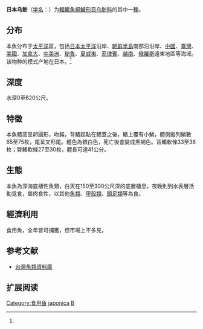 {{Speciesbox
| name = 日本乌鲂
| status = NE
| status_system = IUCN3.1
| image = 
| genus = Brama
| species = japonica
| authority = Hilgendorf, 1878<ref name='id7348'>{{cite web| url =http://www.bioinfo.cn/db05/BjdwSpecies.php?action=view&id=7348| title =日本乌鲂| work =中国动物物种编目数据库| publisher =中国科学院微生物研究所| author =中国科学院动物研究所| accessdate =2009-04-16| deadurl =yes| archiveurl =https://web.archive.org/web/20160305023746/http://www.bioinfo.cn/db05/BjdwSpecies.php?action=view&id=7348| archivedate =2016-03-05}}</ref>
}}

'''日本乌鲂'''（[[学名|学名]]：{{lang|la|''Brama japonica''}}）为[[輻鰭魚綱|輻鰭魚綱]][[鱸形目|鱸形目]][[乌鲂科|乌鲂科]]的其中一[[種|種]]。

==分布==
本魚分布于[[太平洋|太平洋]]區，包括[[日本|日本]][[太平洋|太平洋]]沿岸、[[朝鲜半島|朝鲜半島]]南部沿沿岸、[[中國|中國]]、[[臺灣|臺灣]]、[[美國|美國]]、[[加拿大|加拿大]]、[[中美洲|中美洲]]、[[秘魯|秘魯]]、[[夏威夷|夏威夷]]、[[菲律賓|菲律賓]]、[[越南|越南]]、[[俄羅斯|俄羅斯]]遠東地區等海域。该物种的模式产地在日本。<ref name='id7348'/>

==深度==
水深0至620公尺。

==特徵==
本魚體高呈卵圓形，吻鈍，背鰭起點在鰓蓋之後，鰭上覆有小鱗，體側縱列鱗數65至75枚，尾呈叉形尾。體色為銀白色，死亡後會變成黑褐色。背鰭軟條33至36枚；臀鰭軟條27至30枚，體長可達41公分。

==生態==
本魚為深海底棲性魚類，白天在150至300公尺深的底層棲息，夜晚則到水表層活動覓食，屬肉食性，以其他[[魚類|魚類]]、[[甲殼類|甲殼類]]、[[頭足類|頭足類]]等為食。

==經濟利用==
食用魚，全年皆可捕獲，但市場上不多見。

== 参考文献 ==
{{reflist}}
*[http://fishdb.sinica.edu.tw/ 台灣魚類資料庫] {{Wayback|url=http://fishdb.sinica.edu.tw/ |date=20160304193340 }}

== 扩展阅读 ==
{{refbegin}}
{{wikispecies-inline|Brama japonica|日本乌鲂}}
{{refend}}
{{Taxonbar|from=Q939450}}

[[Category:食用鱼|Category:食用鱼]]
[[Category:乌鲂属|japonica]]
[[Category:1878年描述的魚類|B]]


{{鱸形目小作品}}